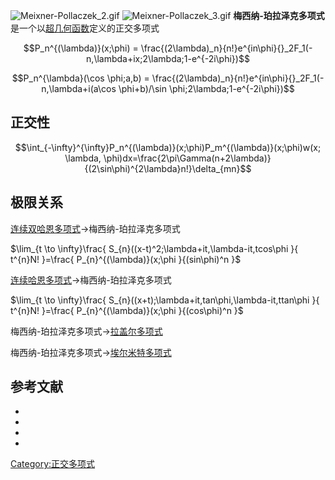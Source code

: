 [[File:Meixner-Pollaczek_2.gif|thumb]]
[[File:Meixner-Pollaczek_3.gif|thumb]]
'''梅西纳-珀拉泽克多项式'''是一个以[[超几何函数|超几何函数]]定义的正交多项式

:<math>P_n^{(\lambda)}(x;\phi) = \frac{(2\lambda)_n}{n!}e^{in\phi}{}_2F_1(-n,\lambda+ix;2\lambda;1-e^{-2i\phi})</math>
:<math>P_n^{\lambda}(\cos \phi;a,b) = \frac{(2\lambda)_n}{n!}e^{in\phi}{}_2F_1(-n,\lambda+i(a\cos \phi+b)/\sin \phi;2\lambda;1-e^{-2i\phi})</math>

==正交性==
:<math>\int_{-\infty}^{\infty}P_n^{(\lambda)}(x;\phi)P_m^{(\lambda)}(x;\phi)w(x; \lambda, \phi)dx=\frac{2\pi\Gamma(n+2\lambda)}{(2\sin\phi)^{2\lambda}n!}\delta_{mn}</math>

==极限关系==
;[[连续双哈恩多项式|连续双哈恩多项式]]→梅西纳-珀拉泽克多项式

<math>\lim_{t \to \infty}\frac{ S_{n}((x-t)^2;\lambda+it,\lambda-it,tcos\phi         }{ t^{n}N! }=\frac{ P_{n}^{(\lambda)}(x;\phi  }{(sin\phi)^n    }                            </math>

;[[连续哈恩多项式|连续哈恩多项式]]→梅西纳-珀拉泽克多项式

<math>\lim_{t \to \infty}\frac{ S_{n}((x+t);\lambda+it,tan\phi,\lambda-it,ttan\phi         }{ t^{n}N! }=\frac{ P_{n}^{(\lambda)}(x;\phi  }{(cos\phi)^n    }                            </math>

;梅西纳-珀拉泽克多项式→[[拉盖尔多项式|拉盖尔多项式]]

;梅西纳-珀拉泽克多项式→[[埃尔米特多项式|埃尔米特多项式]]

==参考文献==
*{{Citation | last1=Koekoek | first1=Roelof | last2=Lesky | first2=Peter A. | last3=Swarttouw | first3=René F. | title=Hypergeometric orthogonal polynomials and their q-analogues | publisher=[[Springer-Verlag|Springer-Verlag]] | location=Berlin, New York | series=Springer Monographs in Mathematics | isbn=978-3-642-05013-8 | doi=10.1007/978-3-642-05014-5 | mr=2656096 | year=2010}}
*{{dlmf|id=18.35|title=Pollaczek Polynomials|first=Tom H. |last=Koornwinder|first2=Roderick S. C.|last2= Wong|first3=Roelof |last3=Koekoek||first4=René F. |last4=Swarttouw}}
*{{Citation | last1=Meixner | first1=J. | title=Orthogonale Polynomsysteme Mit Einer Besonderen Gestalt Der Erzeugenden Funktion   | doi=10.1112/jlms/s1-9.1.6  | year=1934  | journal=J. London Math. Soc. | volume=s1-9 | pages=6–13}}
*{{Citation | last1=Pollaczek | first1=Félix | title=Sur une généralisation des polynomes de Legendre | url=http://gallica.bnf.fr/ark:/12148/bpt6k31801/f1363 | mr=0030037 | year=1949 | journal=[[Les_Comptes_rendus_de_l'Académie_des_sciences|Les Comptes rendus de l'Académie des sciences]] | volume=228 | pages=1363–1365 | accessdate=2015-01-27 | archive-date=2017-08-06 | archive-url=https://web.archive.org/web/20170806003945/http://gallica.bnf.fr/ark:/12148/bpt6k31801/f1363 | dead-url=no }}

[[Category:正交多项式|Category:正交多项式]]